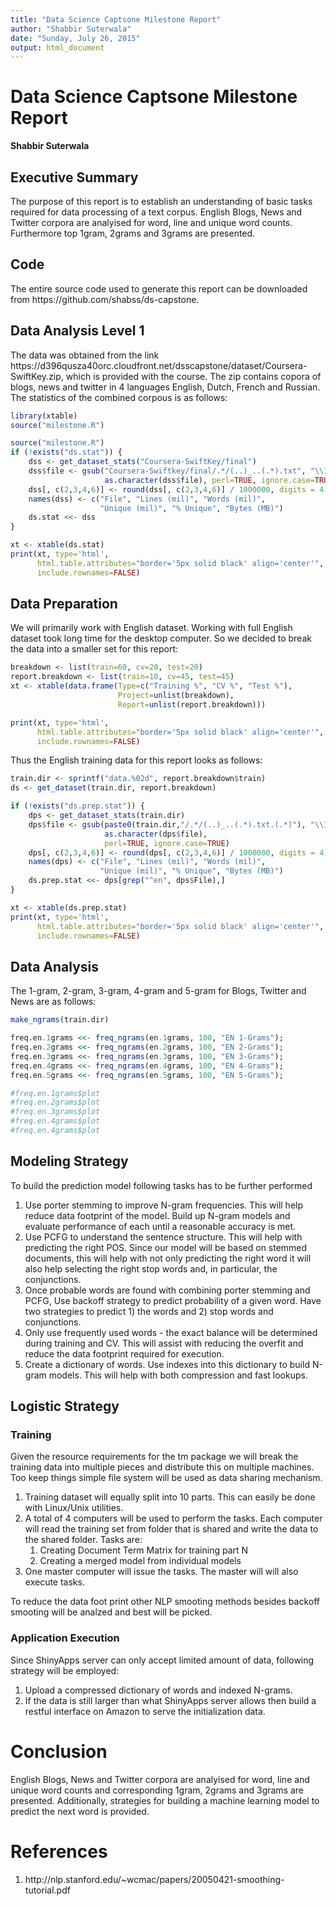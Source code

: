 ```yaml
---
title: "Data Science Captsone Milestone Report"
author: "Shabbir Suterwala"
date: "Sunday, July 26, 2015"
output: html_document
---
```


# Data Science Captsone Milestone Report
**Shabbir Suterwala**

## Executive Summary
The purpose of this report is to establish an understanding of basic tasks required for data processing of a text corpus. English Blogs, News and Twitter corpora are analyised for word, line and unique word counts. Furthermore top 1gram, 2grams and 3grams are presented. 

## Code
The entire source code used to generate this report can be downloaded from https://github.com/shabss/ds-capstone.

## Data Analysis Level 1
The data was obtained from the link https://d396qusza40orc.cloudfront.net/dsscapstone/dataset/Coursera-SwiftKey.zip, which is provided with the course. The zip contains copora of blogs, news and twitter in 4 languages English, Dutch, French and Russian. The statistics of the combined corpous is as follows: 

```r
library(xtable)
source("milestone.R")
```

```r
source("milestone.R")
if (!exists("ds.stat")) {
    dss <- get_dataset_stats("Coursera-SwiftKey/final")
    dss$file <- gsub("Coursera-Swiftkey/final/.*/(..)_..(.*).txt", "\\1\\2",
                     as.character(dss$file), perl=TRUE, ignore.case=TRUE)
    dss[, c(2,3,4,6)] <- round(dss[, c(2,3,4,6)] / 1000000, digits = 4)
    names(dss) <- c("File", "Lines (mil)", "Words (mil)",
                    "Unique (mil)", "% Unique", "Bytes (MB)") 
    ds.stat <<- dss
} 
```
```r
xt <- xtable(ds.stat)
print(xt, type='html', 
      html.table.attributes="border='5px solid black' align='center'", 
      include.rownames=FALSE)
```

## Data Preparation

We will primarily work with English dataset. Working with full English dataset took long time for the desktop computer. So we decided to break the data into a smaller set for this report: 

```r
breakdown <- list(train=60, cv=20, test=20)
report.breakdown <- list(train=10, cv=45, test=45)
xt <- xtable(data.frame(Type=c("Training %", "CV %", "Test %"),
                        Project=unlist(breakdown), 
                        Report=unlist(report.breakdown)))
```
```r
print(xt, type='html', 
      html.table.attributes="border='5px solid black' align='center'", 
      include.rownames=FALSE)
```

Thus the English training data for this report looks as follows:
```r
train.dir <- sprintf("data.%02d", report.breakdown$train)
ds <- get_dataset(train.dir, report.breakdown)

if (!exists("ds.prep.stat")) {
    dps <- get_dataset_stats(train.dir)
    dps$file <- gsub(paste0(train.dir,"/.*/(..)_..(.*).txt.(.*)"), "\\1\\2 \\3",
                     as.character(dps$file),
                     perl=TRUE, ignore.case=TRUE)
    dps[, c(2,3,4,6)] <- round(dps[, c(2,3,4,6)] / 1000000, digits = 4)
    names(dps) <- c("File", "Lines (mil)", "Words (mil)",
                    "Unique (mil)", "% Unique", "Bytes (MB)")    
    ds.prep.stat <<- dps[grep("^en", dps$File),]
}
```
```r
xt <- xtable(ds.prep.stat)
print(xt, type='html', 
      html.table.attributes="border='5px solid black' align='center'", 
      include.rownames=FALSE)
```

## Data Analysis

The 1-gram, 2-gram, 3-gram, 4-gram and 5-gram for Blogs, Twitter and News are as follows:
```r
make_ngrams(train.dir)

```
```r
freq.en.1grams <<- freq_ngrams(en.1grams, 100, "EN 1-Grams");
freq.en.2grams <<- freq_ngrams(en.2grams, 100, "EN 2-Grams");
freq.en.3grams <<- freq_ngrams(en.3grams, 100, "EN 3-Grams");
freq.en.4grams <<- freq_ngrams(en.4grams, 100, "EN 4-Grams");
freq.en.5grams <<- freq_ngrams(en.5grams, 100, "EN 5-Grams");
```
```r
#freq.en.1grams$plot
#freq.en.2grams$plot
#freq.en.3grams$plot
#freq.en.4grams$plot
#freq.en.4grams$plot
```


## Modeling Strategy

To build the prediction model following tasks has to be further performed

   1. Use porter stemming to improve N-gram frequencies. This will help reduce data footprint of the model. Build up N-gram models and evaluate performance of each until a reasonable accuracy is met. 
   2. Use PCFG to understand the sentence structure. This will help with predicting the right POS. Since our model will be based on stemmed documents, this will help with not only predicting the right word it will also help selecting the right stop words and, in particular, the conjunctions.  
   3. Once probable words are found with combining porter stemming and PCFG, Use backoff strategy to predict probability of a given word. Have two strategies to predict 1) the words and 2) stop words and conjunctions. 
   4. Only use frequently used words - the exact balance will be determined during training and CV. This will assist with reducing the overfit and reduce the data footprint required for execution.
   5. Create a dictionary of words. Use indexes into this dictionary to build N-gram models. This will help with both compression and  fast lookups.
   
## Logistic Strategy

### Training 
Given the resource requirements for the tm package we will break the training data into multiple pieces and distribute this on multiple machines. Too keep things simple file system will be used as data sharing mechanism. 

   1. Training dataset will equally split into 10 parts. This can easily be done with Linux/Unix utilities.
   2. A total of 4 computers will be used to perform the tasks. Each computer will read the training set from folder that is shared and write the data to the shared folder. Tasks are:
      1. Creating Document Term Matrix for training part N
      2. Creating a merged model from individual models
   3. One master computer will issue the tasks. The master will will also execute tasks.

To reduce the data foot print other NLP smooting methods besides backoff smooting will be analzed and best will be picked.

### Application Execution
Since ShinyApps server can only accept limited amount of data, following strategy will be employed:

   1. Upload a compressed dictionary of words and indexed N-grams. 
   2. If the data is still larger than what ShinyApps server allows then build a restful interface on Amazon to serve the initialization data.

# Conclusion
English Blogs, News and Twitter corpora are analyised for word, line and unique word counts and corresponding 1gram, 2grams and 3grams are presented. Additionally, strategies for building a machine learning model to predict the next word is provided.

# References
1. http://nlp.stanford.edu/~wcmac/papers/20050421-smoothing-tutorial.pdf
